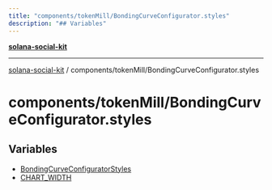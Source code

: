 ```yaml
---
title: "components/tokenMill/BondingCurveConfigurator.styles"
description: "## Variables"
---
```


[**solana-social-kit**](../../../README.mdx)

***

[solana-social-kit](../../../README.mdx) / components/tokenMill/BondingCurveConfigurator.styles

# components/tokenMill/BondingCurveConfigurator.styles

## Variables

- [BondingCurveConfiguratorStyles](variables/BondingCurveConfiguratorStyles.mdx)
- [CHART\_WIDTH](variables/CHART_WIDTH.mdx)
